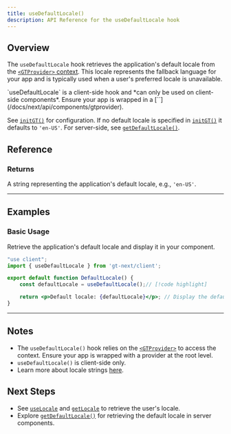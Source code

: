 ```yaml
---
title: useDefaultLocale()
description: API Reference for the useDefaultLocale hook
---
```


## Overview

The `useDefaultLocale` hook retrieves the application's default locale from the [`<GTProvider>` context](/docs/next/api/components/gtprovider).
This locale represents the fallback language for your app and is typically used when a user's preferred locale is unavailable.



<Callout>
    `useDefaultLocale` is a client-side hook and *can only be used on client-side components*.
    Ensure your app is wrapped in a [`<GTProvider>`](/docs/next/api/components/gtprovider).
</Callout>

See [`initGT()`](/docs/next/api/config/withGTConfig) for configuration.
If no default locale is specified in [`initGT()`](/docs/next/api/config/withGTConfig) it defaults to `'en-US'`.
For server-side, see [`getDefaultLocale()`](/docs/next/api/helpers/getDefaultLocale).


## Reference

### Returns

A string representing the application's default locale, e.g., `'en-US'`.

---

## Examples

### Basic Usage

Retrieve the application's default locale and display it in your component.

```jsx title="DefaultLocale.jsx" copy
"use client";
import { useDefaultLocale } from 'gt-next/client';

export default function DefaultLocale() {
    const defaultLocale = useDefaultLocale();// [!code highlight]

    return <p>Default locale: {defaultLocale}</p>; // Display the default locale
}
```

---

## Notes
 * The `useDefaultLocale()` hook relies on the [`<GTProvider>`](/docs/next/api/components/gtprovider) to access the context.
   Ensure your app is wrapped with a provider at the root level.
 * `useDefaultLocale()` is client-side only.
 * Learn more about locale strings [here](/docs/reference/locale-strings).

## Next Steps
 * See [`useLocale`](/docs/next/api/helpers/useLocale) and [`getLocale`](/docs/next/api/helpers/getLocale) to retrieve the user's locale.
 * Explore [`getDefaultLocale()`](/docs/next/api/helpers/getDefaultLocale) for retrieving the default locale in server components.
